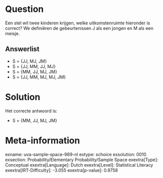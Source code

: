 Question
========

Een stel wil twee kinderen krijgen, welke uitkomstenruimte hieronder is
correct? We definiëren de gebeurtenissen J als een jongen en M als een
meisje.

Answerlist
----------

* S = {JJ, MJ, JM}
* S = {JJ, MM, JJ, MJ}
* S = {MM, JJ, MJ, JM}
* S = {JJ, MM, MJ, MJ, JM}

Solution
========

Het correcte antwoord is: 

* S = {MM, JJ, MJ, JM}

Meta-information
================
exname: uva-sample-space-989-nl
extype: schoice
exsolution: 0010
exsection: Probability/Elementary Probability/Sample Space
exextra[Type]: Conceptual
exextra[Language]: Dutch
exextra[Level]: Statistical Literacy
exextra[IRT-Difficulty]: -3.055
exextra[p-value]: 0.9758
